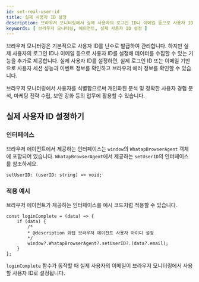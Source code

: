 ```yaml
---
id: set-real-user-id
title: 실제 사용자 ID 설정
description: 브라우저 모니터링에서 실제 사용자의 로그인 ID나 이메일 등으로 사용자 ID를 설정해 데이터를 수집할 수 있습니다.
keywords: [ 브라우저 모니터링, 에이전트, 실제 사용자 ID 설정 ]
---
```


브라우저 모니터링은 기본적으로 사용자 ID를 난수로 발급하여 관리합니다. 하지만 실제 사용자의 로그인 ID나 이메일 등으로 사용자 ID를 설정해 데이터를 수집할 수 있는 기능을 추가로 제공합니다. 실제 사용자 ID를 설정하면, 실제 로그인 ID 또는 이메일 기반으로 사용자 세션 성능과 이벤트 정보를 확인하고 브라우저 에러 정보를 확인할 수 있습니다.

브라우저 모니터링에서 사용자를 식별함으로써 개인화된 분석 및 정확한 사용자 경험 분석, 마케팅 전략 수립, 보안 강화 등의 업무에 활용할 수 있습니다.

## 실제 사용자 ID 설정하기

### 인터페이스

브라우저 에이전트에서 제공하는 인터페이스는 `window`의 `WhatapBrowserAgent` 객체에 포함되어 있습니다. `WhatapBrowserAgent`에서 제공하는 `setUserID`의 인터페이스를 참조하세요.

```tsx title='Typescript'
setUserID: (userID: string) => void;
```

### 적용 예시

브라우저 에이전트가 제공하는 인터페이스를 예시 코드처럼 적용할 수 있습니다.

```tsx title='Typescript'
const loginComplete = (data) => {
	if (data) {
		/*
		* @description 와탭 브라우저 에이전트 사용자 아이디 설정
		*/
		window?.WhatapBrowserAgent?.setUserID?.(data?.email);
	}
};
```

`loginComplete` 함수가 동작할 때 실제 사용자의 이메일이 브라우저 모니터링에서 사용할 사용자 ID로 설정됩니다.